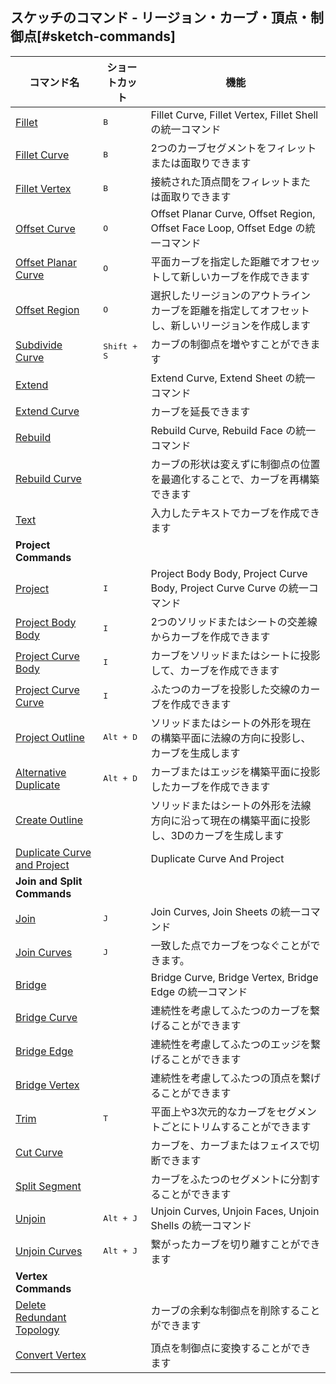 ## スケッチのコマンド - リージョン・カーブ・頂点・制御点[#sketch-commands]

| コマンド名                                                        | ショートカット       | 機能                                                                                             |
| ----------------------------------------------------------------- | -------------------- | ------------------------------------------------------------------------------------------------ |
| [Fillet](sketch/fillet)                                           | <kbd>B</kbd>         | Fillet Curve, Fillet Vertex, Fillet Shell の統一コマンド                                         |
| [Fillet Curve](sketch/fillet-curve)                               | <kbd>B</kbd>         | 2つのカーブセグメントをフィレットまたは面取りできます                                            |
| [Fillet Vertex](sketch/fillet-vertex)                             | <kbd>B</kbd>         | 接続された頂点間をフィレットまたは面取りできます                                                 |
| [Offset Curve](sketch/offset-curve)                               | <kbd>O</kbd>         | Offset Planar Curve, Offset Region, Offset Face Loop, Offset Edge の統一コマンド                 |
| [Offset Planar Curve](sketch/offset-planar-curve)                 | <kbd>O</kbd>         | 平面カーブを指定した距離でオフセットして新しいカーブを作成できます                               |
| [Offset Region](sketch/offset-region)                             | <kbd>O</kbd>         | 選択したリージョンのアウトラインカーブを距離を指定してオフセットし、新しいリージョンを作成します |
| [Subdivide Curve](sketch/subdivide-curve)                         | <kbd>Shift + S</kbd> | カーブの制御点を増やすことができます                                                             |
| [Extend](sketch/extend)                                           |                      | Extend Curve, Extend Sheet の統一コマンド                                                        |
| [Extend Curve](sketch/extend-curve)                               |                      | カーブを延長できます                                                                             |
| [Rebuild](sketch/rebuild)                                         |                      | Rebuild Curve, Rebuild Face の統一コマンド                                                       |
| [Rebuild Curve](sketch/rebuild-curve)                             |                      | カーブの形状は変えずに制御点の位置を最適化することで、カーブを再構築できます                     |
| [Text](sketch/text)                                               |                      | 入力したテキストでカーブを作成できます                                                           |
| **Project Commands**                                              |                      |                                                                                                  |
| [Project](sketch/project)                                         | <kbd>I</kbd>         | Project Body Body, Project Curve Body, Project Curve Curve の統一コマンド                        |
| [Project Body Body](sketch/project-body-body)                     | <kbd>I</kbd>         | 2つのソリッドまたはシートの交差線からカーブを作成できます                                        |
| [Project Curve Body](sketch/project-curve-body)                   | <kbd>I</kbd>         | カーブをソリッドまたはシートに投影して、カーブを作成できます                                     |
| [Project Curve Curve](sketch/project-curve-curve)                 | <kbd>I</kbd>         | ふたつのカーブを投影した交線のカーブを作成できます                                               |
| [Project Outline](sketch/project-outline)                         | <kbd>Alt + D</kbd>   | ソリッドまたはシートの外形を現在の構築平面に法線の方向に投影し、カーブを生成します               |
| [Alternative Duplicate](sketch/alternative-duplicate)             | <kbd>Alt + D</kbd>   | カーブまたはエッジを構築平面に投影したカーブを作成できます                                       |
| [Create Outline](sketch/create-outline)                           |                      | ソリッドまたはシートの外形を法線方向に沿って現在の構築平面に投影し、3Dのカーブを生成します       |
| [Duplicate Curve and Project](sketch/duplicate-curve-and-project) |                      | Duplicate Curve And Project                                                                      |
| **Join and Split Commands**                                       |                      |                                                                                                  |
| [Join](sketch/join)                                               | <kbd>J</kbd>         | Join Curves, Join Sheets の統一コマンド                                                          |
| [Join Curves](sketch/join-curves)                                 | <kbd>J</kbd>         | 一致した点でカーブをつなぐことができます。                                                       |
| [Bridge](sketch/bridge)                                           |                      | Bridge Curve, Bridge Vertex, Bridge Edge の統一コマンド                                          |
| [Bridge Curve](sketch/bridge-curve)                               |                      | 連続性を考慮してふたつのカーブを繋げることができます                                             |
| [Bridge Edge](sketch/bridge-edge)                                 |                      | 連続性を考慮してふたつのエッジを繋げることができます                                             |
| [Bridge Vertex](sketch/bridge-vertex)                             |                      | 連続性を考慮してふたつの頂点を繋げることができます                                               |
| [Trim](sketch/trim)                                               | <kbd>T</kbd>         | 平面上や3次元的なカーブをセグメントごとにトリムすることができます                                |
| [Cut Curve](sketch/cut-curve)                                     |                      | カーブを、カーブまたはフェイスで切断できます                                                     |
| [Split Segment](sketch/split-segment)                             |                      | カーブをふたつのセグメントに分割することができます                                               |
| [Unjoin](sketch/unjoin)                                           | <kbd>Alt + J</kbd>   | Unjoin Curves, Unjoin Faces, Unjoin Shells の統一コマンド                                        |
| [Unjoin Curves](sketch/unjoin-curve)                              | <kbd>Alt + J</kbd>   | 繋がったカーブを切り離すことができます                                                           |
| **Vertex Commands**                                               |                      |                                                                                                  |
| [Delete Redundant Topology](sketch/delete-redundant-topology)     |                      | カーブの余剰な制御点を削除することができます                                                     |
| [Convert Vertex](sketch/convert-vertex)                           |                      | 頂点を制御点に変換することができます                                                             |





